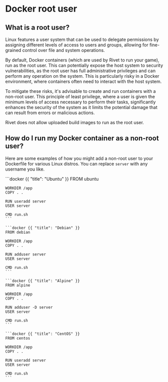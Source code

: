 # Docker root user

## What is a root user?

Linux features a user system that can be used to delegate permissions by assigning different levels of access
to users and groups, allowing for fine-grained control over file and system operations.

By default, Docker containers (which are used by Rivet to run your game), run as the root user. This can
potentially expose the host system to security vulnerabilities, as the root user has full administrative
privileges and can perform any operation on the system. This is particularly risky in a Docker environment,
where containers often need to interact with the host system.

To mitigate these risks, it's advisable to create and run containers with a non-root user. This principle of
least privilege, where a user is given the minimum levels of access necessary to perform their tasks,
significantly enhances the security of the system as it limits the potential damage that can result from
errors or malicious actions.

<Warning>Rivet does not allow uploaded build images to run as the root user.</Warning>

## How do I run my Docker container as a non-root user?

Here are some examples of how you might add a non-root user to your Dockerfile for various Linux distros. You can replace `server` with any username you like.

<CodeGroup title='Dockerfile'>
    ```docker {{ "title": "Ubuntu" }}
    FROM ubuntu

    WORKDIR /app
    COPY . .

    RUN useradd server
    USER server

    CMD run.sh
    ```

    ```docker {{ "title": "Debian" }}
    FROM debian

    WORKDIR /app
    COPY . .

    RUN adduser server
    USER server

    CMD run.sh
    ```

    ```docker {{ "title": "Alpine" }}
    FROM alpine

    WORKDIR /app
    COPY . .

    RUN adduser -D server
    USER server

    CMD run.sh
    ```

    ```docker {{ "title": "CentOS" }}
    FROM centos

    WORKDIR /app
    COPY . .

    RUN useradd server
    USER server

    CMD run.sh
    ```

</CodeGroup>
